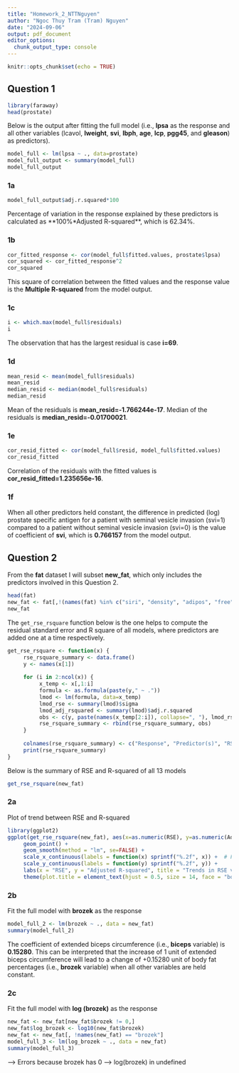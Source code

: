 ```yaml
---
title: "Homework_2_NTTNguyen"
author: "Ngoc Thuy Tram (Tram) Nguyen"
date: "2024-09-06"
output: pdf_document
editor_options: 
  chunk_output_type: console
---
```


```r
knitr::opts_chunk$set(echo = TRUE)
```


## Question 1
```r
library(faraway)
head(prostate)
```

Below is the output after fitting the full model (i.e., **lpsa** as the response and all other variables (lcavol, **lweight**, **svi**, **lbph**, **age**, **lcp**, **pgg45**, and **gleason**) as predictors).
```r
model_full <- lm(lpsa ~ ., data=prostate)
model_full_output <- summary(model_full)
model_full_output
```

### 1a
```r
model_full_output$adj.r.squared*100
```
Percentage of variation in the response explained by these predictors is calculated as **100%*Adjusted R-squared**, which is 62.34%.

### 1b
```r
cor_fitted_response <- cor(model_full$fitted.values, prostate$lpsa)
cor_squared <- cor_fitted_response^2
cor_squared
```
This square of correlation between the fitted values and the response value is the **Multiple R-squared** from the model output.

### 1c
```r
i <- which.max(model_full$residuals)
i
```
The observation that has the largest residual is case **i=69**.

### 1d
```r
mean_resid <- mean(model_full$residuals)
mean_resid
median_resid <- median(model_full$residuals)
median_resid
```
Mean of the residuals is **mean_resid=-1.766244e-17**.
Median of the residuals is **median_resid=-0.01700021**.

### 1e
```r
cor_resid_fitted <- cor(model_full$resid, model_full$fitted.values)
cor_resid_fitted
```
Correlation of the residuals with the fitted values is **cor_resid_fitted=1.235656e-16**.

### 1f
When all other predictors held constant, the difference in predicted (log) prostate specific antigen for a patient with seminal vesicle invasion (svi=1) compared to a patient without seminal vesicle invasion (svi=0) is the value of coefficient of **svi**, which is **0.766157** from the model output.


## Question 2
From the **fat** dataset I will subset **new_fat**, which only includes the predictors involved in this Question 2.
```r
head(fat)
new_fat <- fat[,!(names(fat) %in% c("siri", "density", "adipos", "free"))] 
new_fat
```

The `get_rse_rsquare` function below is the one helps to compute the residual standard error and R square of all models, where predictors are added one at a time respectively.
```r
get_rse_rsquare <- function(x) {
     rse_rsquare_summary <- data.frame()
     y <- names(x[1])
     
     for (i in 2:ncol(x)) {
          x_temp <- x[,1:i]
          formula <- as.formula(paste(y," ~ ."))
          lmod <- lm(formula, data=x_temp)
          lmod_rse <- summary(lmod)$sigma
          lmod_adj_rsquared <- summary(lmod)$adj.r.squared
          obs <- c(y, paste(names(x_temp[2:i]), collapse=", "), lmod_rse, lmod_adj_rsquared)
          rse_rsquare_summary <- rbind(rse_rsquare_summary, obs)
     }
     
     colnames(rse_rsquare_summary) <- c("Response", "Predictor(s)", "RSE", "Adjusted_R_squared")
     print(rse_rsquare_summary)
}
```     

Below is the summary of RSE and R-squared of all 13 models
```r
get_rse_rsquare(new_fat)
```

### 2a
Plot of trend between RSE and R-squared
```r
library(ggplot2)
ggplot(get_rse_rsquare(new_fat), aes(x=as.numeric(RSE), y=as.numeric(Adjusted_R_squared))) +
     geom_point() +
     geom_smooth(method = "lm", se=FALSE) +
     scale_x_continuous(labels = function(x) sprintf("%.2f", x)) +  # Format x-axis to 2 decimal places
     scale_y_continuous(labels = function(y) sprintf("%.2f", y)) +
     labs(x = "RSE", y = "Adjusted R-squared", title = "Trends in RSE vs Adjusted R-squared of all models") +
     theme(plot.title = element_text(hjust = 0.5, size = 14, face = "bold"))
```

### 2b
Fit the full model with **brozek** as the response
```r
model_full_2 <- lm(brozek ~ ., data = new_fat)
summary(model_full_2)
```

The coefficient of extended biceps circumference (i.e., **biceps** variable) is **0.15280**. This can be interpreted that the increase of 1 unit of extended biceps circumference will lead to a change of +0.15280 unit of body fat percentages (i.e., **brozek** variable) when all other variables are held constant.

### 2c
Fit the full model with **log (brozek)** as the response
```r

new_fat <- new_fat[new_fat$brozek != 0,]
new_fat$log_brozek <- log10(new_fat$brozek)
new_fat <- new_fat[, !names(new_fat) == "brozek"]
model_full_3 <- lm(log_brozek ~ ., data = new_fat)
summary(model_full_3)
```
--> Errors because brozek has 0 --> log(brozek) in undefined